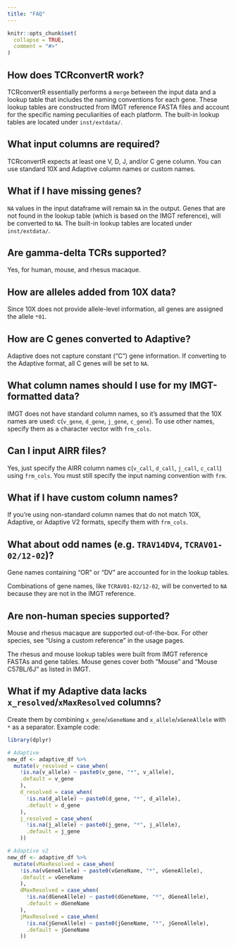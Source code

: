 ```yaml
---
title: "FAQ"
---
```


```r
knitr::opts_chunk$set(
  collapse = TRUE,
  comment = "#>"
)
```

## How does TCRconvertR work?

TCRconvertR essentially performs a `merge` between the input data and a 
lookup table that includes the naming conventions for each gene. 
These lookup tables are constructed from IMGT reference FASTA files and account 
for the specific naming peculiarities of each platform. The built-in lookup tables 
are located under `inst/extdata/`.


## What input columns are required?

TCRconvertR expects at least one V, D, J, and/or C gene column. You can use standard 
10X and Adaptive column names or custom names.


## What if I have missing genes?

`NA` values in the input dataframe will remain `NA` in the output. Genes that 
are not found in the lookup table (which is based on the IMGT reference), will be 
converted to `NA`. The built-in lookup tables are located under `inst/extdata/`.


## Are gamma-delta TCRs supported?

Yes, for human, mouse, and rhesus macaque.


## How are alleles added from 10X data?

Since 10X does not provide allele-level information, all genes are assigned the allele `*01`.


## How are C genes converted to Adaptive?

Adaptive does not capture constant ("C") gene information. If converting to the 
Adaptive format, all C genes will be set to `NA`.


## What column names should I use for my IMGT-formatted data?

IMGT does not have standard column names, so it's assumed that the 10X names 
are used: c(`v_gene`, `d_gene`, `j_gene`, `c_gene`). To use other names, 
specify them as a character vector with `frm_cols`.

## Can I input AIRR files?

Yes, just specify the AIRR column names c(`v_call`, `d_call`, `j_call`, `c_call`) using `frm_cols`. 
You must still specify the input naming convention with `frm`.


## What if I have custom column names?

If you're using non-standard column names that do not match 10X, Adaptive, or 
Adaptive V2 formats, specify them with `frm_cols`.


## What about odd names (e.g. `TRAV14DV4`, `TCRAV01-02/12-02`)?

Gene names containing "OR" or "DV" are accounted for in the lookup tables.

Combinations of gene names, like `TCRAV01-02/12-02`, will be converted to `NA` because they are not in the IMGT reference.


## Are non-human species supported?

Mouse and rhesus macaque are supported out-of-the-box. For other species, see 
"Using a custom reference" in the usage pages. 

The rhesus and mouse lookup tables were built from IMGT reference FASTAs and 
gene tables. Mouse genes cover both "Mouse" and "Mouse C57BL/6J" as listed in IMGT.


## What if my Adaptive data lacks `x_resolved`/`xMaxResolved` columns?

Create them by combining `x_gene`/`xGeneName` and `x_allele`/`xGeneAllele` with `*` as a separator. Example code:

```r
library(dplyr)

# Adaptive
new_df <- adaptive_df %>%
  mutate(v_resolved = case_when(
    !is.na(v_allele) ~ paste0(v_gene, "*", v_allele),
    .default = v_gene
    ),
    d_resolved = case_when(
      !is.na(d_allele) ~ paste0(d_gene, "*", d_allele),
      .default = d_gene
    ),
    j_resolved = case_when(
      !is.na(j_allele) ~ paste0(j_gene, "*", j_allele),
      .default = j_gene
    ))

# Adaptive v2
new_df <- adaptive_df %>%
  mutate(vMaxResolved = case_when(
    !is.na(vGeneAllele) ~ paste0(vGeneName, "*", vGeneAllele),
    .default = vGeneName
    ),
    dMaxResolved = case_when(
      !is.na(dGeneAllele) ~ paste0(dGeneName, "*", dGeneAllele),
      .default = dGeneName
    ),
    jMaxResolved = case_when(
      !is.na(jGeneAllele) ~ paste0(jGeneName, "*", jGeneAllele),
      .default = jGeneName
    ))
```
